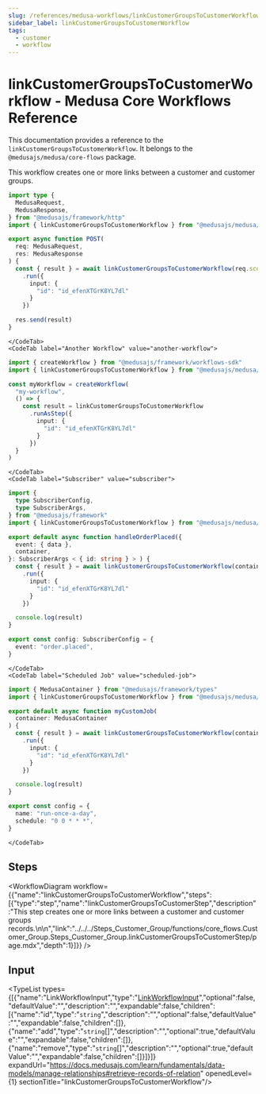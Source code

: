 ```yaml
---
slug: /references/medusa-workflows/linkCustomerGroupsToCustomerWorkflow
sidebar_label: linkCustomerGroupsToCustomerWorkflow
tags:
  - customer
  - workflow
---
```



# linkCustomerGroupsToCustomerWorkflow - Medusa Core Workflows Reference

This documentation provides a reference to the `linkCustomerGroupsToCustomerWorkflow`. It belongs to the `@medusajs/medusa/core-flows` package.

This workflow creates one or more links between a customer and customer groups.

<SourceCodeLink link="https://github.com/medusajs/medusa/blob/1b86c17b7293f3b810c062d78ec6ef563f968366/packages/core/core-flows/src/customer-group/workflows/link-customer-groups-customer.ts#L10" />

<CodeTabs group="workflow-exection">
    <CodeTab label="API Route" value="api-route">
    
```ts title="src/api/workflow/route.ts"
import type {
  MedusaRequest,
  MedusaResponse,
} from "@medusajs/framework/http"
import { linkCustomerGroupsToCustomerWorkflow } from "@medusajs/medusa/core-flows"

export async function POST(
  req: MedusaRequest,
  res: MedusaResponse
) {
  const { result } = await linkCustomerGroupsToCustomerWorkflow(req.scope)
    .run({
      input: {
        "id": "id_efenXTGrK8YL7dl"
      }
    })

  res.send(result)
}
```

    </CodeTab>
    <CodeTab label="Another Workflow" value="another-workflow">
    
```ts title="src/workflows/my-workflow.ts"
import { createWorkflow } from "@medusajs/framework/workflows-sdk"
import { linkCustomerGroupsToCustomerWorkflow } from "@medusajs/medusa/core-flows"

const myWorkflow = createWorkflow(
  "my-workflow",
  () => {
    const result = linkCustomerGroupsToCustomerWorkflow
      .runAsStep({
        input: {
          "id": "id_efenXTGrK8YL7dl"
        }
      })
  }
)
```

    </CodeTab>
    <CodeTab label="Subscriber" value="subscriber">
    
```ts title="src/subscribers/order-placed.ts"
import {
  type SubscriberConfig,
  type SubscriberArgs,
} from "@medusajs/framework"
import { linkCustomerGroupsToCustomerWorkflow } from "@medusajs/medusa/core-flows"

export default async function handleOrderPlaced({
  event: { data },
  container,
}: SubscriberArgs < { id: string } > ) {
  const { result } = await linkCustomerGroupsToCustomerWorkflow(container)
    .run({
      input: {
        "id": "id_efenXTGrK8YL7dl"
      }
    })

  console.log(result)
}

export const config: SubscriberConfig = {
  event: "order.placed",
}
```

    </CodeTab>
    <CodeTab label="Scheduled Job" value="scheduled-job">
    
```ts title="src/jobs/message-daily.ts"
import { MedusaContainer } from "@medusajs/framework/types"
import { linkCustomerGroupsToCustomerWorkflow } from "@medusajs/medusa/core-flows"

export default async function myCustomJob(
  container: MedusaContainer
) {
  const { result } = await linkCustomerGroupsToCustomerWorkflow(container)
    .run({
      input: {
        "id": "id_efenXTGrK8YL7dl"
      }
    })

  console.log(result)
}

export const config = {
  name: "run-once-a-day",
  schedule: "0 0 * * *",
}
```

    </CodeTab>
  </CodeTabs>

## Steps

<WorkflowDiagram workflow={{"name":"linkCustomerGroupsToCustomerWorkflow","steps":[{"type":"step","name":"linkCustomerGroupsToCustomerStep","description":"This step creates one or more links between a customer and customer groups records.\n\n","link":"../../../Steps_Customer_Group/functions/core_flows.Customer_Group.Steps_Customer_Group.linkCustomerGroupsToCustomerStep/page.mdx","depth":1}]}} />

## Input

<TypeList types={[{"name":"LinkWorkflowInput","type":"[LinkWorkflowInput](../../../../../types/CommonTypes/types/types.CommonTypes.LinkWorkflowInput/page.mdx)","optional":false,"defaultValue":"","description":"","expandable":false,"children":[{"name":"id","type":"`string`","description":"","optional":false,"defaultValue":"","expandable":false,"children":[]},{"name":"add","type":"`string`[]","description":"","optional":true,"defaultValue":"","expandable":false,"children":[]},{"name":"remove","type":"`string`[]","description":"","optional":true,"defaultValue":"","expandable":false,"children":[]}]}]} expandUrl="https://docs.medusajs.com/learn/fundamentals/data-models/manage-relationships#retrieve-records-of-relation" openedLevel={1} sectionTitle="linkCustomerGroupsToCustomerWorkflow"/>
